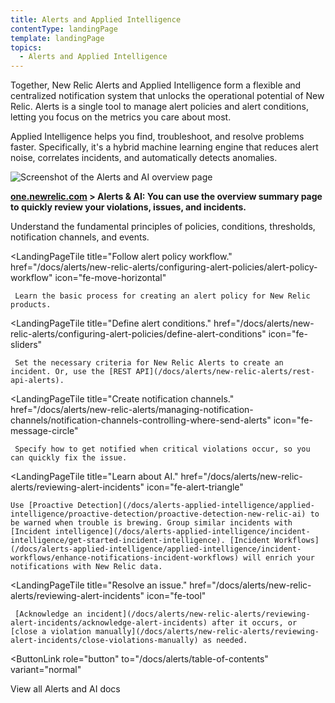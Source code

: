```yaml
---
title: Alerts and Applied Intelligence
contentType: landingPage
template: landingPage
topics:
  - Alerts and Applied Intelligence
---
```


Together, New Relic Alerts and Applied Intelligence form a flexible and centralized notification system that unlocks the operational potential of New Relic. Alerts is a single tool to manage alert policies and alert conditions, letting you focus on the metrics you care about most.

Applied Intelligence helps you find, troubleshoot, and resolve problems faster. Specifically, it's a hybrid machine learning engine that reduces alert noise, correlates incidents, and automatically detects anomalies.

![Screenshot of the Alerts and AI overview page](./images/alerts-ai-summary.png "alerts-ai.png")

**[one.newrelic.com](https://one.newrelic.com) > Alerts & AI: You can use the overview summary page to quickly review your violations, issues, and incidents.**

<LandingPageTileGrid>
  <LandingPageTile
    title="Learn about alerting in New Relic."
    href="/docs/alerts/new-relic-alerts/getting-started/alerting-new-relic"
    icon="fe-zap"
  >
     Understand the fundamental principles of policies, conditions, thresholds, notification channels, and events.
  </LandingPageTile>

  <LandingPageTile
    title="Follow alert policy workflow."
    href="/docs/alerts/new-relic-alerts/configuring-alert-policies/alert-policy-workflow"
    icon="fe-move-horizontal"
  >
     Learn the basic process for creating an alert policy for New Relic products.
  </LandingPageTile>

  <LandingPageTile
    title="Define alert conditions."
    href="/docs/alerts/new-relic-alerts/configuring-alert-policies/define-alert-conditions"
    icon="fe-sliders"
  >
     Set the necessary criteria for New Relic Alerts to create an incident. Or, use the [REST API](/docs/alerts/new-relic-alerts/rest-api-alerts).
  </LandingPageTile>

  <LandingPageTile
    title="Create notification channels."
    href="/docs/alerts/new-relic-alerts/managing-notification-channels/notification-channels-controlling-where-send-alerts"
    icon="fe-message-circle"
  >
     Specify how to get notified when critical violations occur, so you can quickly fix the issue.
  </LandingPageTile>

  <LandingPageTile
    title="Learn about AI."
    href="/docs/alerts/new-relic-alerts/reviewing-alert-incidents"
    icon="fe-alert-triangle"
  >


    Use [Proactive Detection](/docs/alerts-applied-intelligence/applied-intelligence/proactive-detection/proactive-detection-new-relic-ai) to be warned when trouble is brewing. Group similar incidents with [Incident intelligence](/docs/alerts-applied-intelligence/incident-intelligence/get-started-incident-intelligence). [Incident Workflows](/docs/alerts-applied-intelligence/applied-intelligence/incident-workflows/enhance-notifications-incident-workflows) will enrich your notifications with New Relic data.
  </LandingPageTile>

  <LandingPageTile
    title="Resolve an issue."
    href="/docs/alerts/new-relic-alerts/reviewing-alert-incidents"
    icon="fe-tool"
  >
     [Acknowledge an incident](/docs/alerts/new-relic-alerts/reviewing-alert-incidents/acknowledge-alert-incidents) after it occurs, or [close a violation manually](/docs/alerts/new-relic-alerts/reviewing-alert-incidents/close-violations-manually) as needed.
  </LandingPageTile>
</LandingPageTileGrid>

<ButtonLink
  role="button"
  to="/docs/alerts/table-of-contents"
  variant="normal"
>
  View all Alerts and AI docs
</ButtonLink>
